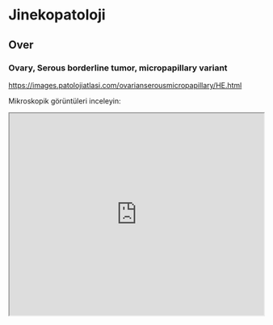 # Jinekopatoloji {#sec-jinekopatoloji} 

## Over {#sec-over} 

### Ovary, Serous borderline tumor, micropapillary variant {#sec-ovary-serous-borderline-micropapillary} 

<https://images.patolojiatlasi.com/ovarianserousmicropapillary/HE.html>

Mikroskopik görüntüleri inceleyin:

<iframe src="https://images.patolojiatlasi.com/ovarianserousmicropapillary/HE.html" style="height:400px;width:100%;" data-external="1">

</iframe>



